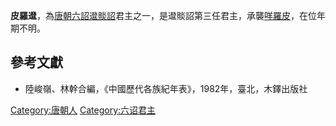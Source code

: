 '''皮羅邆'''，為[[唐朝|唐朝]][[六詔|六詔]][[邆賧詔|邆賧詔]]君主之一，是邆賧詔第三任君主，承襲[[咩羅皮|咩羅皮]]，在位年期不明。
{{start box}}
{{s-before|[[咩羅皮|咩羅皮]]}}
{{s-title|[[唐朝|唐朝]][[六詔|六詔]][[邆賧詔|邆賧詔]][[君主|君主]]}}
{{s-after|[[邆羅顛|邆羅顛]]}}
{{end box}}
==參考文獻==
*陸峻嶺、林幹合編，《中國歷代各族紀年表》，1982年，臺北，木鐸出版社
{{六詔君主}}
[[Category:唐朝人|Category:唐朝人]]
[[Category:六诏君主|Category:六诏君主]]
{{唐朝人物小作品}}
